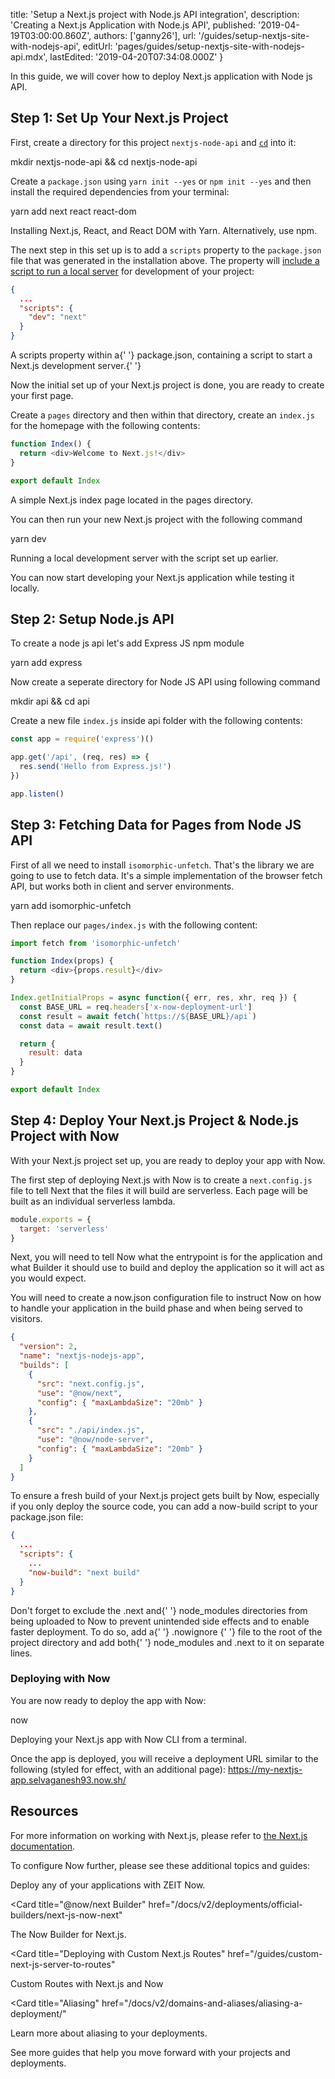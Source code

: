 
  title: 'Setup a Next.js project with Node.js API integration',
  description: 'Creating a Next.js Application with Node.js API',
  published: '2019-04-19T03:00:00.860Z',
  authors: ['ganny26'],
  url: '/guides/setup-nextjs-site-with-nodejs-api',
  editUrl: 'pages/guides/setup-nextjs-site-with-nodejs-api.mdx',
  lastEdited: '2019-04-20T07:34:08.000Z'
}

In this guide, we will cover how to deploy Next.js application with Node js API.

## Step 1: Set Up Your Next.js Project

First, create a directory for this project `nextjs-node-api` and [`cd`](<https://en.wikipedia.org/wiki/Cd_(command)>) into it:

<TerminalInput>mkdir nextjs-node-api && cd nextjs-node-api</TerminalInput>

Create a `package.json` using `yarn init --yes` or `npm init --yes` and then install the required dependencies from your terminal:

<TerminalInput>yarn add next react react-dom</TerminalInput>
<Caption>Installing Next.js, React, and React DOM with Yarn. Alternatively, use <GenericLink href="https://nextjs.org/docs/#setup">npm</GenericLink>.</Caption>

The next step in this set up is to add a `scripts` property to the `package.json` file that was generated in the installation above. The property will [include a script to run a local server](https://nextjs.org/docs/#setup) for development of your project:

```json
{
  ...
  "scripts": {
    "dev": "next"
  }
}
```

<Caption>
  A <InlineCode>scripts</InlineCode> property within a{' '}
  <InlineCode>package.json</InlineCode>, containing a script to start a Next.js
  development server.{' '}
</Caption>

Now the initial set up of your Next.js project is done, you are ready to create your first page.

Create a `pages` directory and then within that directory, create an `index.js` for the homepage with the following contents:

```js
function Index() {
  return <div>Welcome to Next.js!</div>
}

export default Index
```

<Caption>A simple Next.js index page located in the pages directory.</Caption>

You can then run your new Next.js project with the following command

<TerminalInput>yarn dev</TerminalInput>
<Caption>Running a local development server with the script set up earlier.</Caption>

You can now start developing your Next.js application while testing it locally.

## Step 2: Setup Node.js API

To create a node js api let's add Express JS npm module

<TerminalInput>yarn add express</TerminalInput>

Now create a seperate directory for Node JS API using following command

<TerminalInput>mkdir api && cd api</TerminalInput>

Create a new file `index.js` inside api folder with the following contents:

```js
const app = require('express')()

app.get('/api', (req, res) => {
  res.send('Hello from Express.js!')
})

app.listen()
```

## Step 3: Fetching Data for Pages from Node JS API

First of all we need to install `isomorphic-unfetch`. That's the library we are going to use to fetch data. It's a simple implementation of the browser fetch API, but works both in client and server environments.

<TerminalInput>yarn add isomorphic-unfetch</TerminalInput>

Then replace our `pages/index.js` with the following content:

```js
import fetch from 'isomorphic-unfetch'

function Index(props) {
  return <div>{props.result}</div>
}

Index.getInitialProps = async function({ err, res, xhr, req }) {
  const BASE_URL = req.headers['x-now-deployment-url']
  const result = await fetch(`https://${BASE_URL}/api`)
  const data = await result.text()

  return {
    result: data
  }
}

export default Index
```

## Step 4: Deploy Your Next.js Project & Node.js Project with Now

With your Next.js project set up, you are ready to deploy your app with Now.

The first step of deploying Next.js with Now is to create a `next.config.js` file to tell Next that the files it will build are serverless. Each page will be built as an individual serverless lambda.

```js
module.exports = {
  target: 'serverless'
}
```

Next, you will need to tell Now what the entrypoint is for the application and what Builder it should use to build and deploy the application so it will act as you would expect.

You will need to create a now.json configuration file to instruct Now on how to handle your application in the build phase and when being served to visitors.

```json
{
  "version": 2,
  "name": "nextjs-nodejs-app",
  "builds": [
    {
      "src": "next.config.js",
      "use": "@now/next",
      "config": { "maxLambdaSize": "20mb" }
    },
    {
      "src": "./api/index.js",
      "use": "@now/node-server",
      "config": { "maxLambdaSize": "20mb" }
    }
  ]
}
```

To ensure a fresh build of your Next.js project gets built by Now, especially if you only deploy the source code, you can add a now-build script to your package.json file:

```json
{
  ...
  "scripts": {
    ...
    "now-build": "next build"
  }
}
```

<Note>
  Don't forget to exclude the <InlineCode>.next</InlineCode> and{' '}
  <InlineCode>node_modules</InlineCode> directories from being uploaded to Now
  to prevent unintended side effects and to enable faster deployment. To do so,
  add a{' '}
  <GenericLink href="/guides/prevent-uploading-sourcepaths-with-nowignore/">
    .nowignore
  </GenericLink>{' '}
  file to the root of the project directory and add both{' '}
  <InlineCode>node_modules</InlineCode> and <InlineCode>.next</InlineCode> to it
  on separate lines.
</Note>

### Deploying with Now

You are now ready to deploy the app with Now:

<TerminalInput>now</TerminalInput>
<Caption>Deploying your Next.js app with Now CLI from a terminal.</Caption>

Once the app is deployed, you will receive a deployment URL similar to the following (styled for effect, with an additional page): <https://my-nextjs-app.selvaganesh93.now.sh/>

## Resources

For more information on working with Next.js, please refer to [the Next.js documentation](https://nextjs.org/docs).

To configure Now further, please see these additional topics and guides:

<Card title="Deploying Basics" href="/docs/v2/deployments/basics">
  Deploy any of your applications with ZEIT Now.
</Card>

<Card
  title="@now/next Builder"
  href="/docs/v2/deployments/official-builders/next-js-now-next"
>
  The Now Builder for Next.js.
</Card>

<Card
  title="Deploying with Custom Next.js Routes"
  href="/guides/custom-next-js-server-to-routes"
>
  Custom Routes with Next.js and Now
</Card>

<Card
  title="Aliasing"
  href="/docs/v2/domains-and-aliases/aliasing-a-deployment/"
>
  Learn more about aliasing to your deployments.
</Card>

<Card title="More Guides" href="/guides">
  See more guides that help you move forward with your projects and deployments.
</Card>

